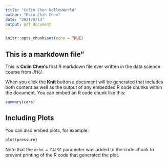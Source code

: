 ```yaml
---
title: "Colin Chen HellowWorld"
author: "Hsin Chih Chen"
date: "2021/8/14"
output: pdf_document
---
```


```r
knitr::opts_chunk$set(echo = TRUE)
```

## This is a markdown file"

This is **Colin Chen's** first R markdown file ever written in the data science course from *JHU*. 

When you click the **Knit** button a document will be generated that includes both content as well as the output of any embedded R code chunks within the document. You can embed an R code chunk like this:

```r
summary(cars)
```

## Including Plots

You can also embed plots, for example:

```r
plot(pressure)
```

Note that the `echo = FALSE` parameter was added to the code chunk to prevent printing of the R code that generated the plot.
